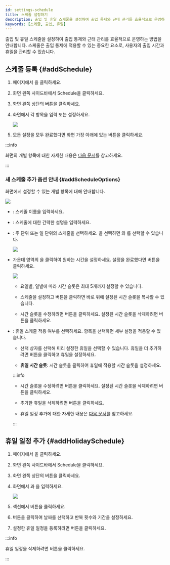 ```yaml
---
id: settings-schedule
title: 스케줄 설정하기
description: 출입 및 휴일 스케줄을 설정하여 출입 통제와 근태 관리를 효율적으로 운영하세요.
keywords: [스케줄, 출입, 휴일]
---
```


출입 및 휴일 스케줄을 설정하여 출입 통제와 근태 관리를 효율적으로 운영하는 방법을 안내합니다. 스케줄은 출입 통제에 적용할 수 있는 중요한 요소로, 사용자의 출입 시간과 휴일을 관리할 수 있습니다.

## 스케줄 등록 {#addSchedule}

1. <Cmd sid='shell.header.launcher' /> 페이지에서 <Cmd sid='shell.header.setting' />을 클릭하세요.

1. 화면 왼쪽 사이드바에서 <Cmd>Schedule</Cmd>을 클릭하세요.

1. 화면 왼쪽 상단의 <Cmd sid='button.func.addSchedule' product='2' /> 버튼을 클릭하세요.

1. <Cmd sid='schedule.addNewSchedule' product='2' /> 화면에서 각 항목을 입력 또는 설정하세요.

    <Image src='/img/biostarx-settings-schedule-add.png' />

1. 모든 설정을 모두 완료했다면 화면 가장 아래에 있는 <Cmd sid='button.apply' product='2' /> 버튼을 클릭하세요.

:::info

<Cmd sid='schedule.addNewSchedule' product='2' /> 화면의 개별 항목에 대한 자세한 내용은 [다음 문서](#addScheduleOptions)를 참고하세요.

:::


### 새 스케줄 추가 옵션 안내 {#addScheduleOptions}

<Cmd sid='schedule.addNewSchedule' product='2' /> 화면에서 설정할 수 있는 개별 항목에 대해 안내합니다.

<Image src='/img/biostarx-settings-schedule-add-extend.png' />

* <Cmd sid='common.name' product='2' />: 스케줄 이름을 입력하세요.

* <Cmd sid='common.description' product='2' />: 스케줄에 대한 간략한 설명을 입력하세요.

* <Cmd sid='common.type' product='2' />: 주 단위 또는 일 단위의 스케줄을 선택하세요. <Cmd sid='schedule.daily' product='2' />을 선택하면 <Cmd sid='schedule.cycle' product='2' />와 <Cmd sid='schedule.start_date' product='2' />를 선택할 수 있습니다.

  <Image src='/img/biostarx-settings-schedule-add-type-daily.png' />

* 가운데 영역의 <Cmd sid='shift.timeSegment' product='2' />을 클릭하여 원하는 시간을 설정하세요. 설정을 완료했다면 <Cmd sid='button.apply' product='2' /> 버튼을 클릭하세요.

  <Image src='/img/biostarx-settings-schedule-input-time-slot.png' />

  * 요일별, 일별에 따라 시간 슬롯은 최대 5개까지 설정할 수 있습니다.

  * 스케줄을 설정하고 <IcTslot /> 버튼을 클릭하면 바로 위에 설정된 시간 슬롯을 복사할 수 있습니다.

  * 시간 슬롯을 수정하려면 <IcEditUL /> 버튼을 클릭하세요. 설정된 시간 슬롯을 삭제하려면 <IcEraser /> 버튼을 클릭하세요.

* <Cmd sid='schedule.holidaySchedule' product='2' />: 휴일 스케줄 적용 여부를 선택하세요. 항목을 선택하면 세부 설정을 적용할 수 있습니다.

  * <Cmd sid='common.none' product='2' /> 선택 상자를 선택해 미리 설정한 휴일을 선택할 수 있습니다.  휴일을 더 추가하려면 <Cmd sid='button.plusAdd' product='2' /> 버튼을 클릭하고 휴일을 설정하세요.

  * **휴일 시간 슬롯**: 시간 슬롯을 클릭하여 휴일에 적용할 시간 슬롯을 설정하세요.

  :::info

  * 시간 슬롯을 수정하려면 <IcEditUL /> 버튼을 클릭하세요. 설정된 시간 슬롯을 삭제하려면 <IcEraser /> 버튼을 클릭하세요.

  * 추가한 휴일을 삭제하려면 <IcTrash2 /> 버튼을 클릭하세요.

  * 휴일 일정 추가에 대한 자세한 내용은 [다음 문서](#addHolidaySchedule)를 참고하세요.

  :::


## 휴일 일정 추가 {#addHolidaySchedule}

1. <Cmd sid='shell.header.launcher' /> 페이지에서 <Cmd sid='shell.header.setting' />을 클릭하세요.

1. 화면 왼쪽 사이드바에서 <Cmd>Schedule</Cmd>을 클릭하세요.

1. 화면 왼쪽 상단의 <Cmd sid='button.func.addHoliday' product='2' /> 버튼을 클릭하세요.

1. <Cmd sid='schedule.addNewHoliday' product='2' /> 화면에서 <Cmd sid='common.name' product='2' />과 <Cmd sid='common.description' product='2' />을 입력하세요.

    <Image src='/img/biostarx-settings-schedule-add-holiday.png' />

1. <Cmd sid='common.detail' product='2' /> 섹션에서 <Cmd sid='button.addplus' product='2' /> 버튼을 클릭하세요.

1. <IcCalc /> 버튼을 클릭하여 날짜를 선택하고 반복 횟수와 기간을 설정하세요.

1. 설정한 휴일 일정을 등록하려면 <Cmd sid='button.apply' product='2' /> 버튼을 클릭하세요.

:::info

휴일 일정을 삭제하려면 <IcTrash2 /> 버튼을 클릭하세요.

:::